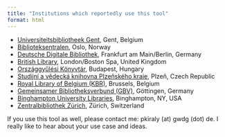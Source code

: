 ```yaml
---
title: "Institutions which reportedly use this tool"
format: html
---
```


* [Universiteitsbibliotheek Gent](https://lib.ugent.be/), Gent, Belgium
* [Biblioteksentralen](https://www.bibsent.no/), Oslo, Norway
* [Deutsche Digitale Bibliothek](https://www.deutsche-digitale-bibliothek.de/), Frankfurt am Main/Berlin, Germany
* [British Library](https://www.bl.uk/), London/Boston Spa, United Kingdom
* [Országgyűlési Könyvtár](https://www.ogyk.hu/en), Budapest, Hungary
* [Studijní a vědecká knihovna Plzeňského kraje](https://svkpk.cz/), Plzeň, Czech Republic
* [Royal Library of Belgium (KBR)](https://kbr.be/), Brussels, Belgium
* [Gemeinsamer Bibliotheksverbund (GBV)](https://www.gbv.de/informationen/Verbund/), Göttingen, Germany
* [Binghampton University Libraries](https://www.binghamton.edu/libraries/), Binghampton, NY, USA
* [Zentralbibliothek Zürich](https://www.zb.uzh.ch/de), Zürich, Switzerland

If you use this tool as well, please contact me: pkiraly (at) gwdg (dot) de. I
really like to hear about your use case and ideas.
